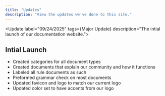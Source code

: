 ```yaml
---
title: "Updates"
description: "View the updates we've done to this site."
---
```


<Update label="09/24/2025" tags={Major Update} description="The intial launch of our documentation website.">
  ## Intial Launch

  - Created categories for all document types
  - Created documents that explain our community and how it functions
  - Labeled all rule documents as such
  - Preformed grammar check on most documents
  - Updated favicon and logo to match our current logo
  - Updated color set to have accents from our logo
</Update>